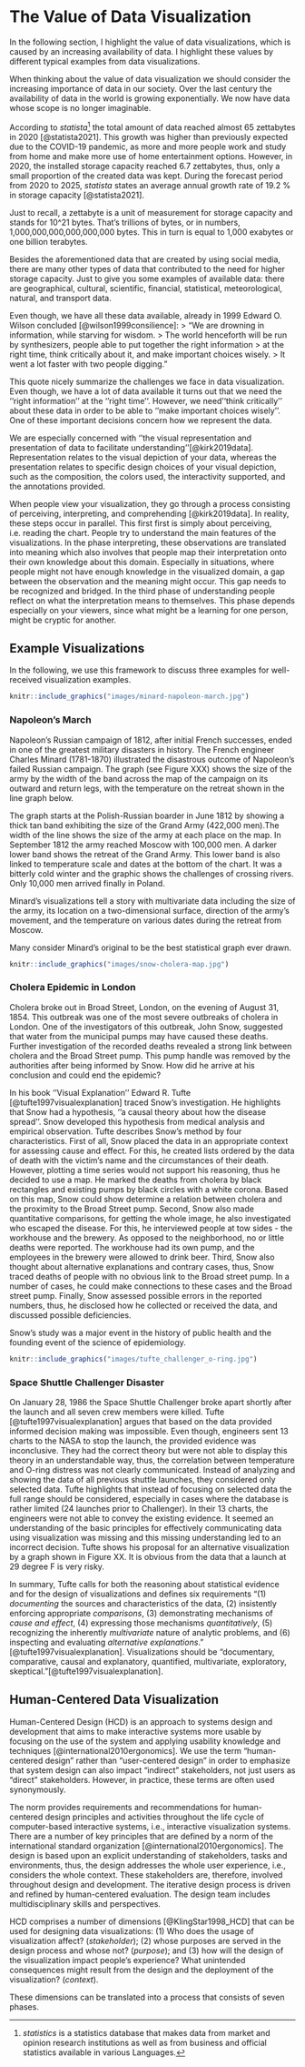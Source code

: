 #  The Value of Data Visualization

In the following section, I highlight the value of data visualizations, which is caused by an increasing availability of data. I highlight these values by different typical examples from data visualizations. 

When thinking about the value of data visualization we should consider the increasing importance of data in our society. Over the last century the availability of data in the world is growing exponentially. We now have data whose scope is no longer imaginable. 

According to *statista*^[*statistics* is a statistics database that makes data from market and opinion research institutions as well as from business and official statistics available in various Languages.] the total amount of data reached almost 65 zettabytes in 2020 [@statista2021]. This growth was higher than previously expected due to the COVID-19 pandemic, as more and more people work and study from home and make more use of home entertainment options. However, in 2020, the installed storage capacity reached 6.7 zettabytes, thus, only a small proportion of the created data was kept. During the forecast period from 2020 to 2025, *statista* states an average annual growth rate of 19.2 % in storage capacity [@statista2021]. 

<!-- Include discussion on big data and reference to machine learning? -->

Just to recall, a zettabyte is a unit of measurement for storage capacity and stands for 10^21 bytes. That's trillions of bytes, or in numbers, 1,000,000,000,000,000,000 bytes. This in turn is equal to 1,000 exabytes or one billion terabytes.

Besides the aforementioned data that are created by using social media, there are many other types of data that contributed to the need for higher storage capacity. Just to give you some examples of available data: there are geographical, cultural, scientific, financial, statistical, meteorological, natural, and transport data.

Even though, we have all these data available, already in 1999 Edward O. Wilson concluded [@wilson1999consilience]:
> "We are drowning in information, while starving for wisdom.
> The world henceforth will be run by synthesizers, people able to put together the right information 
> at the right time, think critically about it, and make important choices wisely.
> It went a lot faster with two people digging."

This quote nicely summarize the challenges we face in data visualization. Even though, we have a lot of data available it turns out that we need the ''right information'' at the ''right time''. However, we need ''think critically'' about these data in order to be able to ''make important choices wisely''. One of these important decisions concern how we represent the data. 

We are especially concerned with ''the visual representation and presentation of data to facilitate understanding''[@kirk2019data]. Representation relates to the visual depiction of your data, whereas the presentation relates to specific design choices of your visual depiction, such as the composition, the colors used, the interactivity supported, and the annotations provided. 

When people view your visualization, they go through a process consisting of perceiving, interpreting, and comprehending [@kirk2019data]. In reality, these steps occur in parallel. This first first is simply about perceiving, i.e. reading the chart. People try to understand the main features of the visualizations. In the phase interpreting, these observations are translated into meaning which also involves that people map their interpretation onto their own knowledge about this domain. Especially in situations, where people might not have enough knowledge in the visualized domain, a gap between the observation and the meaning might occur. This gap needs to be recognized and bridged. In the third phase of understanding people reflect on what the interpretation means to themselves. This phase depends especially on your viewers, since what might be a learning for one person, might be cryptic for another.

## Example Visualizations

In the following, we use this framework to discuss three examples for well-received visualization examples. 

```r
knitr::include_graphics("images/minard-napoleon-march.jpg")
```

### Napoleon's March

Napoleon's Russian campaign of 1812, after initial French successes, ended in one of the greatest military disasters in history. The French engineer Charles Minard (1781-1870) illustrated the disastrous outcome of Napoleon's failed Russian campaign. The graph (see Figure XXX) shows the size of the army by the width of the band across the map of the campaign on its outward and return legs, with the temperature on the retreat shown in the line graph below. 

The graph starts at the Polish-Russian boarder in June 1812 by showing a thick tan band exhibiting the size of the Grand Army (422,000 men).The width of the line shows the size of the army at each place on the map. In September 1812 the army reached Moscow with 100,000 men. A darker lower band shows the retreat of the Grand Army. This lower band is also linked to temperature scale and dates at the bottom of the chart. It was a bitterly cold winter and the graphic shows the challenges of crossing rivers. Only 10,000 men arrived finally in Poland. 

Minard's visualizations tell a story with multivariate data including the size of the army, its location on a two-dimensional surface, direction of the army's movement, and the temperature on various dates during the retreat from Moscow. 

Many consider Minard's original to be the best statistical graph ever drawn.


```r
knitr::include_graphics("images/snow-cholera-map.jpg")
```


<!-- add Playfair Graph, da es in Chapter 4 verwendet wird -->

### Cholera Epidemic in London
<!-- Further information: https://www.ph.ucla.edu/epi/snow/highressnowmap.html -->

Cholera broke out in Broad Street, London, on the evening of August 31, 1854. This outbreak was one of the most severe outbreaks of cholera in London. One of the investigators of this outbreak, John Snow, suggested that water from the municipal pumps may have caused these deaths. Further investigation of the recorded deaths revealed a strong link between cholera and the Broad Street pump. This pump handle was removed by the authorities after being informed by Snow. How did he arrive at his conclusion and could end the epidemic?

In his book ''Visual Explanation'' Edward  R. Tufte [@tufte1997visualexplanation] traced Snow's investigation. He highlights that Snow had a hypothesis, ''a causal theory about how the disease spread''. Snow developed this hypothesis from medical analysis and empirical observation. Tufte describes Snow's method by four characteristics. First of all, Snow placed the data in an appropriate context for assessing cause and effect. For this, he created lists ordered by the data of death with the victim's name and the circumstances of their death. However, plotting a time series would not support his reasoning, thus he decided to use a map. He marked the deaths from cholera by black rectangles and existing pumps by black circles with a white corona. Based on this map, Snow could show determine a relation between cholera and the proximity to the Broad Street pump. Second, Snow also made quantitative comparisons, for getting the whole image, he also investigated who escaped the disease. For this, he interviewed people at tow sides - the workhouse and the brewery. As opposed to the neighborhood, no or little deaths were reported. The workhouse had its own pump, and the employees in the brewery were allowed to drink beer. Third, Snow also thought about alternative explanations and contrary cases, thus, Snow traced deaths of people with no obvious link to the Broad street pump. In a number of cases, he could make connections to these cases and the Broad street pump. Finally, Snow assessed possible errors in the reported numbers, thus, he disclosed how he collected or received the data, and discussed possible deficiencies. 

Snow's study was a major event in the history of public health and the founding event of the science of epidemiology. 


```r
knitr::include_graphics("images/tufte_challenger_o-ring.jpg")
```

### Space Shuttle Challenger Disaster
<!-- https://www.asktog.com/books/challengerExerpt.html -->
<!-- https://en.wikipedia.org/wiki/Space_Shuttle_Challenger_disaster -->

On January 28, 1986 the Space Shuttle Challenger broke apart shortly after the launch and all seven crew members were killed. Tufte [@tufte1997visualexplanation] argues that based on the data provided informed decision making was impossible. Even though, engineers sent 13 charts to the NASA to stop the launch, the provided evidence was inconclusive. They had the correct theory but were not able to display this theory in an understandable way, thus, the correlation between temperature and O-ring distress was not clearly communicated.  Instead of analyzing and showing the data of all previous shuttle launches, they considered only selected data. Tufte highlights that instead of focusing on selected data the full range should be considered, especially in cases where the database is rather limited (24 launches prior to Challenger). In their 13 charts, the engineers were not able to convey the existing evidence. It seemed an understanding of the basic principles for effectively communicating data using visualization was missing and this missing understanding led to an incorrect decision. Tufte shows his proposal for an alternative visualization by a graph shown in Figure XX. It is obvious from the data that a launch at 29 degree F is very risky.  


In summary, Tufte calls for both the reasoning about statistical evidence and for the design of visualizations and defines six requirements "(1) *documenting* the sources and characteristics of the data, (2) insistently enforcing appropriate *comparisons*, (3) demonstrating mechanisms of *cause and effect*, (4) expressing those mechanisms *quantitatively*, (5) recognizing the inherently *multivariate* nature of analytic problems, and (6) inspecting and evaluating *alternative explanations*." [@tufte1997visualexplanation]. Visualizations should be "documentary, comparative, causal and explanatory, quantified, multivariate, exploratory, skeptical."[@tufte1997visualexplanation]. 

## Human-Centered Data Visualization {#sec:hcd}

Human-Centered Design (HCD) is an approach to systems design and development that aims to make interactive systems more usable by focusing on the use of the system and applying usability knowledge and techniques [@international2010ergonomics]. We use the term “human-centered design” rather than “user-centered design” in order to emphasize that system design can also impact “indirect” stakeholders, not just users as “direct” stakeholders. However, in practice, these terms are often used synonymously.

The norm provides requirements and recommendations for human-centered design principles and activities throughout the life cycle of computer-based interactive systems, i.e., interactive visualization systems. There are a number of key principles that are defined by a norm of the international standard organization [@international2010ergonomics]. The design is based upon an explicit understanding of stakeholders, tasks and environments, thus, the design addresses the whole user experience, i.e., considers the whole context. These stakeholders are, therefore, involved throughout design and development. The iterative design process is driven and refined by human-centered evaluation. The design team includes multidisciplinary skills and perspectives.

HCD comprises a number of dimensions [@KlingStar1998_HCD] that can be used for designing data visualizations: (1) Who does the usage of visualization affect? (*stakeholder*); (2) whose purposes are served in the design process and whose not? (*purpose*); and (3) how will the design of the visualization impact people’s experience? What unintended consequences might result from the design and the deployment of the visualization? (*context*). 

These dimensions can be translated into a process that consists of seven phases. 







